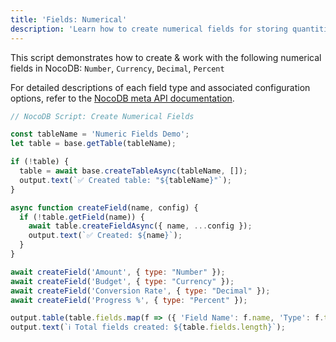 ```yaml
---
title: 'Fields: Numerical'
description: 'Learn how to create numerical fields for storing quantities, percentages, currency, and more.'
---
```


This script demonstrates how to create & work with the following numerical fields in NocoDB:
`Number`, `Currency`, `Decimal`, `Percent`

For detailed descriptions of each field type and associated configuration options, refer to the [NocoDB meta API documentation](https://nocodb.com/apis/v3/meta#tag/Fields).

```javascript
// NocoDB Script: Create Numerical Fields

const tableName = 'Numeric Fields Demo';
let table = base.getTable(tableName);

if (!table) {
  table = await base.createTableAsync(tableName, []);
  output.text(`✅ Created table: "${tableName}"`);
}

async function createField(name, config) {
  if (!table.getField(name)) {
    await table.createFieldAsync({ name, ...config });
    output.text(`✅ Created: ${name}`);
  }
}

await createField('Amount', { type: "Number" });
await createField('Budget', { type: "Currency" });
await createField('Conversion Rate', { type: "Decimal" });
await createField('Progress %', { type: "Percent" });

output.table(table.fields.map(f => ({ 'Field Name': f.name, 'Type': f.type })));
output.text(`ℹ️ Total fields created: ${table.fields.length}`);
```
